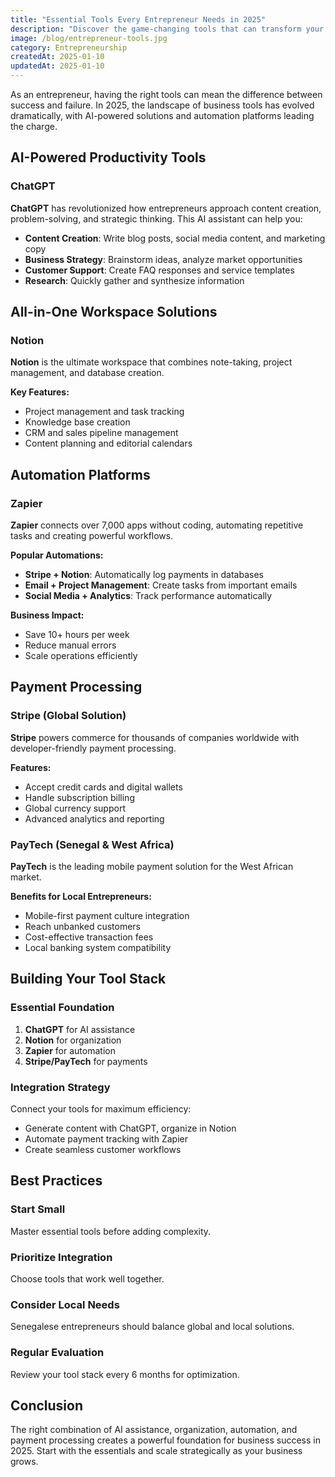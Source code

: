 ```yaml
---
title: "Essential Tools Every Entrepreneur Needs in 2025"
description: "Discover the game-changing tools that can transform your productivity and accelerate your business growth, from AI assistants to payment solutions."
image: /blog/entrepreneur-tools.jpg
category: Entrepreneurship
createdAt: 2025-01-10
updatedAt: 2025-01-10
---
```


As an entrepreneur, having the right tools can mean the difference between success and failure. In 2025, the landscape of business tools has evolved dramatically, with AI-powered solutions and automation platforms leading the charge.

## AI-Powered Productivity Tools

### ChatGPT

**ChatGPT** has revolutionized how entrepreneurs approach content creation, problem-solving, and strategic thinking. This AI assistant can help you:

- **Content Creation**: Write blog posts, social media content, and marketing copy
- **Business Strategy**: Brainstorm ideas, analyze market opportunities
- **Customer Support**: Create FAQ responses and service templates
- **Research**: Quickly gather and synthesize information

## All-in-One Workspace Solutions

### Notion

**Notion** is the ultimate workspace that combines note-taking, project management, and database creation.

**Key Features:**

- Project management and task tracking
- Knowledge base creation
- CRM and sales pipeline management
- Content planning and editorial calendars

## Automation Platforms

### Zapier

**Zapier** connects over 7,000 apps without coding, automating repetitive tasks and creating powerful workflows.

**Popular Automations:**

- **Stripe + Notion**: Automatically log payments in databases
- **Email + Project Management**: Create tasks from important emails
- **Social Media + Analytics**: Track performance automatically

**Business Impact:**

- Save 10+ hours per week
- Reduce manual errors
- Scale operations efficiently

## Payment Processing

### Stripe (Global Solution)

**Stripe** powers commerce for thousands of companies worldwide with developer-friendly payment processing.

**Features:**

- Accept credit cards and digital wallets
- Handle subscription billing
- Global currency support
- Advanced analytics and reporting

### PayTech (Senegal & West Africa)

**PayTech** is the leading mobile payment solution for the West African market.

**Benefits for Local Entrepreneurs:**

- Mobile-first payment culture integration
- Reach unbanked customers
- Cost-effective transaction fees
- Local banking system compatibility

## Building Your Tool Stack

### Essential Foundation

1. **ChatGPT** for AI assistance
2. **Notion** for organization
3. **Zapier** for automation
4. **Stripe/PayTech** for payments

### Integration Strategy

Connect your tools for maximum efficiency:

- Generate content with ChatGPT, organize in Notion
- Automate payment tracking with Zapier
- Create seamless customer workflows

## Best Practices

### Start Small

Master essential tools before adding complexity.

### Prioritize Integration

Choose tools that work well together.

### Consider Local Needs

Senegalese entrepreneurs should balance global and local solutions.

### Regular Evaluation

Review your tool stack every 6 months for optimization.

## Conclusion

The right combination of AI assistance, organization, automation, and payment processing creates a powerful foundation for business success in 2025. Start with the essentials and scale strategically as your business grows.

